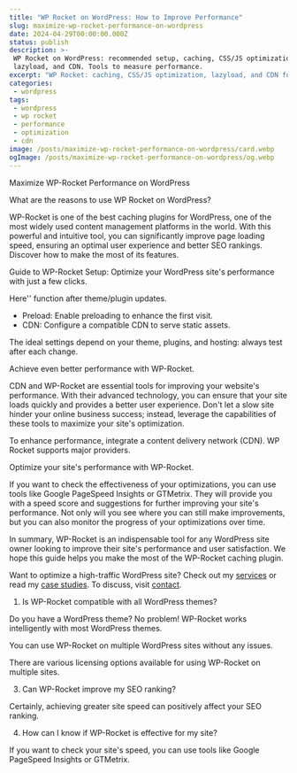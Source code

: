 ```yaml
---
title: "WP Rocket on WordPress: How to Improve Performance"
slug: maximize-wp-rocket-performance-on-wordpress
date: 2024-04-29T00:00:00.000Z
status: publish
description: >-
 WP Rocket on WordPress: recommended setup, caching, CSS/JS optimization,
 lazyload, and CDN. Tools to measure performance.
excerpt: "WP Rocket: caching, CSS/JS optimization, lazyload, and CDN for WordPress."
categories:
 - wordpress
tags:
 - wordpress
 - wp rocket
 - performance
 - optimization
 - cdn
image: /posts/maximize-wp-rocket-performance-on-wordpress/card.webp
ogImage: /posts/maximize-wp-rocket-performance-on-wordpress/og.webp
---
```




Maximize WP-Rocket Performance on WordPress


What are the reasons to use WP Rocket on WordPress?


WP-Rocket is one of the best caching plugins for WordPress, one of the most widely used content management platforms in the world. With this powerful and intuitive tool, you can significantly improve page loading speed, ensuring an optimal user experience and better SEO rankings. Discover how to make the most of its features.


Guide to WP-Rocket Setup: Optimize your WordPress site's performance with just a few clicks.


Here'' function after theme/plugin updates.
- Preload: Enable preloading to enhance the first visit.
- CDN: Configure a compatible CDN to serve static assets.

The ideal settings depend on your theme, plugins, and hosting: always test after each change.


Achieve even better performance with WP-Rocket.


CDN and WP-Rocket are essential tools for improving your website's performance. With their advanced technology, you can ensure that your site loads quickly and provides a better user experience. Don't let a slow site hinder your online business success; instead, leverage the capabilities of these tools to maximize your site's optimization.


To enhance performance, integrate a content delivery network (CDN). WP Rocket supports major providers.


Optimize your site's performance with WP-Rocket.


If you want to check the effectiveness of your optimizations, you can use tools like Google PageSpeed Insights or GTMetrix. They will provide you with a speed score and suggestions for further improving your site's performance. Not only will you see where you can still make improvements, but you can also monitor the progress of your optimizations over time.


In summary, WP-Rocket is an indispensable tool for any WordPress site owner looking to improve their site's performance and user satisfaction. We hope this guide helps you make the most of the WP-Rocket caching plugin.

Want to optimize a high-traffic WordPress site? Check out my [services](/services/) or read my [case studies](/case-studies/). To discuss, visit [contact](/contatti/).


1. Is WP-Rocket compatible with all WordPress themes?


Do you have a WordPress theme? No problem! WP-Rocket works intelligently with most WordPress themes.


You can use WP-Rocket on multiple WordPress sites without any issues.


There are various licensing options available for using WP-Rocket on multiple sites.


3. Can WP-Rocket improve my SEO ranking?


Certainly, achieving greater site speed can positively affect your SEO ranking.


4. How can I know if WP-Rocket is effective for my site?


If you want to check your site's speed, you can use tools like Google PageSpeed Insights or GTMetrix.